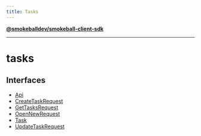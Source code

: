 ```yaml
---
title: Tasks
---
```

[**@smokeballdev/smokeball-client-sdk**](../../../README.md)

***

# tasks

## Interfaces

- [Api](interfaces/Api.md)
- [CreateTaskRequest](interfaces/CreateTaskRequest.md)
- [GetTasksRequest](interfaces/GetTasksRequest.md)
- [OpenNewRequest](interfaces/OpenNewRequest.md)
- [Task](interfaces/Task.md)
- [UpdateTaskRequest](interfaces/UpdateTaskRequest.md)

